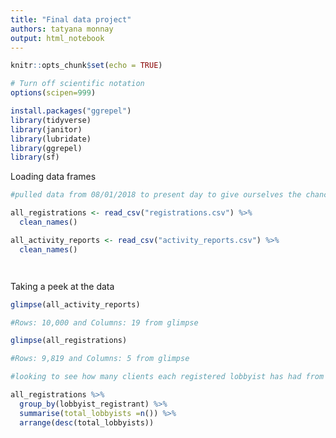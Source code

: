 ```yaml
---
title: "Final data project"
authors: tatyana monnay 
output: html_notebook
---
```


```r
knitr::opts_chunk$set(echo = TRUE)
```

```r
# Turn off scientific notation
options(scipen=999)

install.packages("ggrepel")
library(tidyverse)
library(janitor)
library(lubridate)
library(ggrepel)
library(sf)

```

Loading data frames 

```r

#pulled data from 08/01/2018 to present day to give ourselves the chance to compare numbers from covid times to pre-covid times. 

all_registrations <- read_csv("registrations.csv") %>%
  clean_names()

all_activity_reports <- read_csv("activity_reports.csv") %>%
  clean_names()




```
Taking a peek at the data


```r

glimpse(all_activity_reports)

#Rows: 10,000 and Columns: 19 from glimpse 

glimpse(all_registrations)

#Rows: 9,819 and Columns: 5 from glimpse

#looking to see how many clients each registered lobbyist has had from 2018 to present day

all_registrations %>% 
  group_by(lobbyist_registrant) %>% 
  summarise(total_lobbyists =n()) %>% 
  arrange(desc(total_lobbyists))



```

